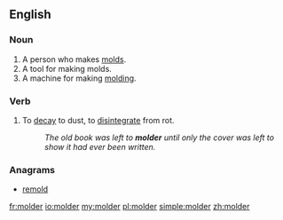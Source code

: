 {{also|mölder}}
==English==

===Noun===
{{en-noun}}

# A person who makes [[mold]]s.
# A tool for making molds.
# A machine for making [[molding]].

===Verb===
{{en-verb}}

# To [[decay]] to dust, to [[disintegrate]] from rot.
#: ''The old book was left to '''molder''' until only the cover was left to show it had ever been written.''

===Anagrams===
* [[remold#English|remold]]

[[fr:molder]]
[[io:molder]]
[[my:molder]]
[[pl:molder]]
[[simple:molder]]
[[zh:molder]]